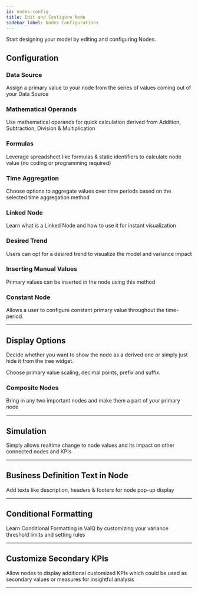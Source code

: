 ```yaml
---
id: nodes-config
title: Edit and Configure Node
sidebar_label: Nodes Configurations
---
```


Start designing your model by editing and configuring Nodes.

<Vimeo
    video="https://player.vimeo.com/video/438807121"
    responsive={true}
/>

## Configuration

### Data Source

Assign a primary value to your node from the series of values coming out of your Data Source

<Vimeo
    video="https://player.vimeo.com/video/438808397"
    responsive={true}
/>

### Mathematical Operands

Use mathematical operands for quick calculation derived from Addition, Subtraction, Division & Multiplication

<Vimeo
    video="https://player.vimeo.com/video/438815858"
    responsive={true}
/>

### Formulas

Leverage spreadsheet like formulas & static identifiers to calculate node value (no coding or programming required)

<Vimeo
    video="https://player.vimeo.com/video/438820526"
    responsive={true}
/>

### Time Aggregation

Choose options to aggregate values over time periods based on the selected time aggregation method

<Vimeo
    video="https://player.vimeo.com/video/438822585"
    responsive={true}
/>

### Linked Node

Learn what is a Linked Node and how to use it for instant visualization

<Vimeo
    video="https://player.vimeo.com/video/438848968"
    responsive={true}
/>

### Desired Trend

Users can opt for a desired trend to visualize the model and variance impact

<Vimeo
    video="https://player.vimeo.com/video/438858251"
    responsive={true}
/>

### Inserting Manual Values

Primary values can be inserted in the node using this method

<Vimeo
    video="https://player.vimeo.com/video/438894461"
    responsive={true}
/>

### Constant Node

Allows a user to configure constant primary value throughout the time-period.

<Vimeo
    video="https://player.vimeo.com/video/438897800"
    responsive={true}
/>

---

## Display Options

Decide whether you want to show the node as a derived one or simply just hide it from the tree widget. 

Choose primary value scaling, decimal points, prefix and suffix.

<Vimeo
    video="https://player.vimeo.com/video/438907468"
    responsive={true}
/>

### Composite Nodes

Bring in any two important nodes and make them a part of your primary node

<Vimeo
    video="https://player.vimeo.com/video/438911028"
    responsive={true}
/>

---

## Simulation

Simply allows realtime change to node values and its impact on other connected nodes and KPIs

<Vimeo
    video="https://player.vimeo.com/video/438916534"
    responsive={true}
/>

---

## Business Definition Text in Node

Add texts like description, headers & footers for node pop-up display

<Vimeo
    video="https://player.vimeo.com/video/438913678"
    responsive={true}
/>

---

## Conditional Formatting

Learn Conditional Formatting in ValQ by customizing your variance threshold limits and setting rules

<Vimeo
    video="https://player.vimeo.com/video/439144933"
    responsive={true}
/>

---

## Customize Secondary KPIs

Allow nodes to display additional customized KPIs which could be used as secondary values or measures for insightful analysis

<Vimeo
    video="https://player.vimeo.com/video/439158635"
    responsive={true}
/>

---
